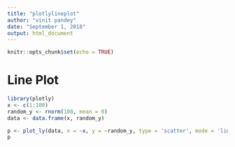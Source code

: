 ```yaml
---
title: "plotlylineplot"
author: "vinit pandey"
date: "September 1, 2018"
output: html_document
---
```


```r
knitr::opts_chunk$set(echo = TRUE)
```

# Line Plot
```r
library(plotly)
x <- c(1:100)
random_y <- rnorm(100, mean = 0)
data <- data.frame(x, random_y)

p <- plot_ly(data, x = ~x, y = ~random_y, type = 'scatter', mode = 'lines')
p

```

